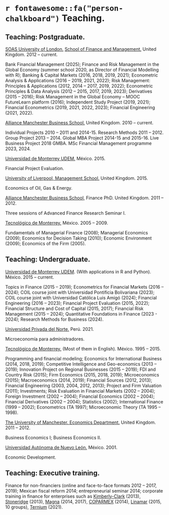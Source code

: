 # `r fontawesome::fa("person-chalkboard")` Teaching.

## Teaching: Postgraduate.

[SOAS University of London.](https://www.soas.ac.uk/) [School of Finance and Management.](https://www.soas.ac.uk/about-soas/colleges-schools-and-departments/school-finance-and-management)  United Kingdom. 2012 – current.

Bank Financial Management (2025); Finance and Risk Management in the Global Economy (summer school 2020, as Director of Financial Modelling with R); Banking & Capital Markets (2016, 2018, 2019, 2021); Econometric Analysis & Applications (2016 – 2019, 2021, 2022); Risk Management: Principles & Applications (2012, 2014 – 2017, 2019, 2022); Econometric Principles & Data Analysis (2012 – 2015, 2017, 2019, 2023); Derivatives (2015 – 2016); Risk Management in the Global Economy – MOOC FutureLearn platform (2016); Independent Study Project (2019, 2021); Financial Econometrics (2019, 2021, 2022, 2023); Financial Engineering (2021, 2022).

[Alliance Manchester Business School.](https://www.alliancembs.manchester.ac.uk/) United Kingdom. 2010 – current.

Individual Projects 2010 – 2011 and 2014-15. Research Methods 2011 – 2012. Group Project 2013 – 2014. Global MBA Project 2014-15 and 2015-16. Live Business Project 2018 GMBA. MSc Financial Management programme 2023, 2024. 

[Universidad de Monterrey UDEM.](https://www.udem.edu.mx/en) México. 2015.

Financial Project Evaluation.

[University of Liverpool, Management School.](https://www.liverpool.ac.uk/management/) United Kingdom. 2015.

Economics of Oil, Gas & Energy.

[Alliance Manchester Business School,](https://www.alliancembs.manchester.ac.uk/) Finance PhD. United Kingdom. 2011 – 2012.

Three sessions of Advanced Finance Research Seminar I.

[Tecnológico de Monterrey.](https://tec.mx/es) México. 2005 – 2009.

Fundamentals of Managerial Finance (2008); Managerial Economics (2009); Economics for Decision Taking (2010); Economic Environment (2009); Economics of the Firm (2005).


## Teaching: Undergraduate.

[Universidad de Monterrey UDEM](https://www.udem.edu.mx/en). (With applications in R and Python). México. 2015 – current.

Topics in Finance (2015 – 2019); Econometrics for Financial Markets (2016 – 2024); COIL course joint with Universidad Pontificia Bolivariana (2023); COIL course joint with Universidad Católica Luis Amigó (2024); Financial Engineering (2016 – 2023); Financial Project Evaluation (2015, 2022); Financial Structure and Cost of Capital (2015, 2017); Financial Risk Management (2015 – 2024); Quantitative Foundations in Finance (2023 - 2024); Research Methods for Business (2024).

[Universidad Privada del Norte.](https://www.upn.edu.pe/) Perú. 2021.

Microeconomía para administradores.

[Tecnológico de Monterrey.](https://tec.mx/es) (Most of them in English). México. 1995 – 2015.

Programming and financial modeling; Economics for International Business (2014, 2018, 2019); Competitive Intelligence and Geo-economics (2013 – 2019); Innovation Project on Regional Businesses (2015 – 2019); FDI and Country Risk (2015); Firm Economics (2015, 2018, 2019); Microeconomics (2015); Macroeconomics (2014, 2019); Financial Sources (2012, 2013); Financial Engineering (2003, 2004, 2012, 2013); Project and Firm Valuation (2011); Investments; Risk Evaluation in Financial Markets (2002 – 2004); Foreign Investment (2002 – 2004); Financial Economics (2002 – 2004); Financial Derivatives (2002 – 2004); Statistics (2002); International Finance (1999 – 2002); Econometrics (TA 1997); Microeconomic Theory (TA 1995 – 1998).

[The University of Manchester. Economics Department.](https://www.socialsciences.manchester.ac.uk/economics/) United Kingdom. 2011 – 2012.

Business Economics I; Business Economics II.

[Universidad Autónoma de Nuevo León.](https://www.uanl.mx/) México. 2001.

Economic Development.


## Teaching: Executive training.

Finance for non-financiers (online and face-to-face formats 2012 – 2017, 2019); Mexican fiscal reform 2014; entrepreneurial seminar 2014; corporate training in finance for enterprises such as [Kimberly-Clark](https://www.kimberly-clark.com.mx/) (2013), [Stoneridge](https://www.stoneridge.com/) (2013), [Magna](https://www.magna.com/es) (2014, 2017), [COPARMEX](https://coparmex.org.mx/) (2014), [Linamar](https://www.linamar.com/es/) (2015, 10 groups), [Ternium](https://mx.ternium.com/es) (2021). 
